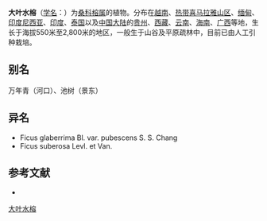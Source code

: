 {{Speciesbox
| name = 大叶水榕
| status = 
| status_system = 
| image =
| genus = Ficus
| species = glaberrima
| authority = Bl.
* 大叶水榕 ''F. g.'' var. ''glaberrima''
* [[毛叶大叶水榕|毛叶大叶水榕]] ''F. g.'' var. ''pupescens''
}}

'''大叶水榕'''（[[学名|学名]]：{{lang|la|''Ficus glaberrima''}}）为[[桑科|桑科]][[榕属|榕属]]的植物。分布在[[越南|越南]]、[[热带喜马拉雅山区|热带喜马拉雅山区]]、[[缅甸|缅甸]]、[[印度尼西亚|印度尼西亚]]、[[印度|印度]]、[[泰国|泰国]]以及[[中国大陆|中国大陆]]的[[贵州|贵州]]、[[西藏|西藏]]、[[云南|云南]]、[[海南|海南]]、[[广西|广西]]等地，生长于海拔550米至2,800米的地区，一般生于山谷及平原疏林中，目前已由人工引种栽培。

== 别名 ==
万年青（河口）、池树（景东）

== 异名 ==
* Ficus glaberrima Bl. var. pubescens S. S. Chang
* Ficus suberosa Levl. et Van.

== 参考文献 ==
<div class="references-small">
* {{cite web| url =http://www.bioinfo.cn/db05/KmzwSpecies.php?action=view&id=13592| title =大叶水榕（原变种）| work =《中国高等植物数据库全库》| publisher =中国科学院微生物研究所| author =昆明植物研究所| accessdate =2009-02-24| deadurl =yes| archiveurl =https://web.archive.org/web/20160305003508/http://www.bioinfo.cn/db05/KmzwSpecies.php?action=view&id=13592| archivedate =2016-03-05}}
</div>
{{Taxonbar|from=Q10933986}}

[[Category:榕属|大叶水榕]]


{{植物小作品}}